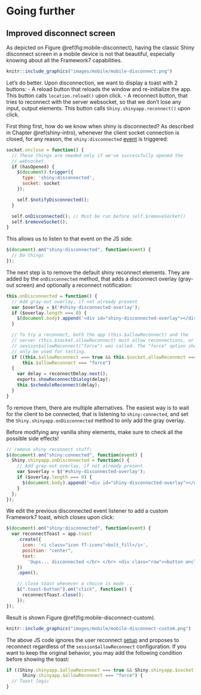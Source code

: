 # Going further {#mobile-going-further}

## Improved disconnect screen
As depicted on Figure \@ref(fig:mobile-disconnect), having the classic Shiny disconnect
screen in a mobile device is not that beautiful, especially knowing about all the Framework7
capabilities.

```r
knitr::include_graphics("images/mobile/mobile-disconnect.png")
```

Let's do better. Upon disconnection, we want to display a toast with 2 buttons:
  - A reload button that reloads the window and re-initialize the app. This button
  calls `location.reload()` upon click.
  - A reconnect button, that tries to reconnect with the server websocket, so that
  we don't lose any input, output elements. This button calls `Shiny.shinyapp.reconnect()` upon click.
  
First thing first, how do we know when shiny is disconnected? As described in Chapter \@ref(shiny-intro),
whenever the client socket connection is closed, for any reason, the `shiny:disconnected` [event](https://shiny.rstudio.com/articles/js-events.html) is triggered:

```js
socket.onclose = function() {
  // These things are needed only if we've successfully opened the
  // websocket.
  if (hasOpened) {
    $(document).trigger({
      type: 'shiny:disconnected',
      socket: socket
    });

    self.$notifyDisconnected();
  }

  self.onDisconnected(); // Must be run before self.$removeSocket()
  self.$removeSocket();
}
```

This allows us to listen to that event on the JS side:

```js
$(document).on("shiny:disconnected", function(event) {
  // Do things
});
```

The next step is to remove the default shiny reconnect elements. They are added by the
`onDisconnected` method, that adds a disconnect overlay (gray-out screen) and optionally a
reconnect notification:

```js
this.onDisconnected = function() {
  // Add gray-out overlay, if not already present
  var $overlay = $('#shiny-disconnected-overlay');
  if ($overlay.length === 0) {
    $(document.body).append('<div id="shiny-disconnected-overlay"></div>');
  }

  // To try a reconnect, both the app (this.$allowReconnect) and the
  // server (this.$socket.allowReconnect) must allow reconnections, or
  // session$allowReconnect("force") was called. The "force" option should
  // only be used for testing.
  if ((this.$allowReconnect === true && this.$socket.allowReconnect === true) ||
      this.$allowReconnect === "force")
  {
    var delay = reconnectDelay.next();
    exports.showReconnectDialog(delay);
    this.$scheduleReconnect(delay);
  }
}
```

To remove them, there are multiple alternatives. The easiest way is to wait
for the client to be connected, that is listening to `shiny:connected`, and set the `Shiny.shinyapp.onDisconnected` method
to only add the gray overlay. 

::: {.importantblock data-latex=""}
Before modifying any vanilla shiny elements, make sure to check all the possible
side effects!
:::

```js
// remove shiny reconnect stuff;
$(document).on("shiny:connected", function(event) {
  Shiny.shinyapp.onDisconnected = function() {
    // Add gray-out overlay, if not already present
    var $overlay = $('#shiny-disconnected-overlay');
    if ($overlay.length === 0) {
      $(document.body).append('<div id="shiny-disconnected-overlay"></div>');
    }
  };
});
```

We edit the previous disconnected event listener to add a custom Framework7 toast, which closes
upon click:

```js
$(document).on("shiny:disconnected", function(event) {    
  var reconnectToast = app.toast
    .create({
      icon: '<i class="icon f7-icons">bolt_fill</i>',
      position: "center",
      text:
        'Oups... disconnected </br> </br> <div class="row"><button onclick="Shiny.shinyapp.reconnect();" class="toast-button button color-green col">Reconnect</button><button onclick="location.reload();" class="toast-button button color-red col">Reload</button></div>'
    })
    .open();

    // close toast whenever a choice is made ...
    $(".toast-button").on("click", function() {
      reconnectToast.close();
    });
});
```

Result is shown Figure \@ref(fig:mobile-disconnect-custom).

```r
knitr::include_graphics("images/mobile/mobile-disconnect-custom.png")
```

The above JS code ignores the user reconnect [setup](https://shiny.rstudio.com/articles/reconnecting.html) and proposes
to reconnect regardless of the `session$allowReconnect` configuration. If you want to keep the
original behavior, you may add the following condition before showing the toast:

```js
if ((Shiny.shinyapp.$allowReconnect === true && Shiny.shinyapp.$socket.allowReconnect === true) ||
      Shiny.shinyapp.$allowReconnect === "force") {
  // Toast logic
}
```